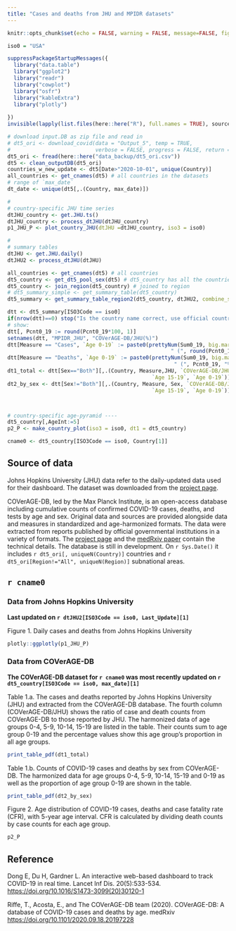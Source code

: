```yaml
---
title: "Cases and deaths from JHU and MPIDR datasets"
---
```


```r
knitr::opts_chunk$set(echo = FALSE, warning = FALSE, message=FALSE, fig.width=8, fig.height=6)
```

```r
iso0 = "USA"

suppressPackageStartupMessages({
  library("data.table")
  library("ggplot2")
  library("readr")
  library("cowplot")
  library("osfr")
  library("kableExtra")
  library("plotly")
  
})
invisible(lapply(list.files(here::here("R"), full.names = TRUE), source))

# download input.DB as zip file and read in 
# dt5_ori <- download_covid(data = "Output_5", temp = TRUE,
#                           verbose = FALSE, progress = FALSE, return = "data.table")
dt5_ori <- fread(here::here("data_backup/dt5_ori.csv"))
dt5 <- clean_outputDB(dt5_ori)
countries_w_new_update <- dt5[Date>"2020-10-01", unique(Country)]
all_countries <- get_cnames(dt5) # all countries in the datasets
# range of `max_date`
dt_date <- unique(dt5[,.(Country, max_date)])

# 
# country-specific JHU time series
dtJHU_country <- get.JHU.ts()
dtJHU_country <- process_dtJHU(dtJHU_country)
p1_JHU_P <- plot_country_JHU(dtJHU =dtJHU_country, iso3 = iso0)

#
# summary tables 
dtJHU <- get.JHU.daily()
dtJHU2 <- process_dtJHU(dtJHU)

all_countries <- get_cnames(dt5) # all countries
dt5_country <- get_dt5_pool_sex(dt5) # dt5_country has all the countries, pooled sex into total and remove NA value
dt5_country <- join_region(dt5_country) # joined to region 
# dt5_summary_simple <- get_summary_table(dt5_country)
dt5_summary <- get_summary_table_region2(dt5_country, dtJHU2, combine_sex = FALSE)

dtt <- dt5_summary[ISO3Code == iso0]
if(nrow(dtt)==0) stop("Is the country name correct, use official country name.")
# show: 
dtt[, Pcnt0_19 := round(Pcnt0_19*100, 1)]
setnames(dtt, "MPIDR_JHU", "COVerAGE-DB/JHU(%)")
dtt[Measure == "Cases", `Age 0-19` := paste0(prettyNum(Sum0_19, big.mark = ","),
                                                    " (", round(Pcnt0_19), "%)")] # round to .
dtt[Measure == "Deaths", `Age 0-19` := paste0(prettyNum(Sum0_19, big.mark = ","),
                                                     " (", Pcnt0_19, "%)")]
dt1_total <- dtt[Sex=="Both"][,.(Country, Measure,JHU, `COVerAGE-DB/JHU(%)`, `Age 0-4`, `Age 5-9`, `Age 10-14`,
                                              `Age 15-19`, `Age 0-19`)]
dt2_by_sex <- dtt[Sex!="Both"][,.(Country, Measure, Sex, `COVerAGE-DB/JHU(%)`, `Age 0-4`, `Age 5-9`, `Age 10-14`,
                                              `Age 15-19`, `Age 0-19`)]



# country-specific age-pyramid ---- 
dt5_country[,AgeInt:=5]
p2_P <- make_country_plot(iso3 = iso0, dt1 = dt5_country)

cname0 <- dt5_country[ISO3Code == iso0, Country[1]]
```

## Source of data

Johns Hopkins University (JHU) data refer to the daily-updated data used for their dashboard. The dataset was downloaded from the [project page](https://github.com/CSSEGISandData/COVID-19).

COVerAGE-DB, led by the Max Planck Institute, is an open-access database including cumulative counts of confirmed COVID-19 cases, deaths, and tests by age and sex. Original data and sources are provided alongside data and measures in standardized and age-harmonized formats. The data were extracted from reports published by official governmental institutions in a variety of formats. The [project page](https://github.com/timriffe/covid_age) and the [medRxiv paper](https://www.medrxiv.org/content/10.1101/2020.09.18.20197228v2) contain the technical details. The database is still in development. On `r Sys.Date()` it includes `r dt5_ori[, uniqueN(Country)]` countries and `r dt5_ori[Region!="All", uniqueN(Region)]` subnational areas.

## `r cname0`

### Data from Johns Hopkins University

**Last updated on `r dtJHU2[ISO3Code == iso0, Last_Update][1]`**

Figure 1. Daily cases and deaths from Johns Hopkins University

```r
plotly::ggplotly(p1_JHU_P)
```

### Data from COVerAGE-DB

**The COVerAGE-DB dataset for `r cname0` was most recently updated on `r dt5_country[ISO3Code == iso0, max_date][1]`**

Table 1.a. The cases and deaths reported by Johns Hopkins University (JHU) and extracted from the COVerAGE-DB database. The fourth column (COVerAGE-DB/JHU) shows the ratio of case and death counts from COVerAGE-DB to those reported by JHU. The harmonized data of age groups 0-4, 5-9, 10-14, 15-19 are listed in the table. Their counts sum to age group 0-19 and the percentage values show this age group's proportion in all age groups.

```r
print_table_pdf(dt1_total)
```

Table 1.b. Counts of COVID-19 cases and deaths by sex from COVerAGE-DB. The harmonized data for age groups 0-4, 5-9, 10-14, 15-19 and 0-19 as well as the proportion of age group 0-19 are shown in the table.

```r
print_table_pdf(dt2_by_sex)
```

Figure 2. Age distribution of COVID-19 cases, deaths and case fatality rate (CFR), with 5-year age interval. CFR is calculated by dividing death counts by case counts for each age group.

```r
p2_P
```

## Reference

Dong E, Du H, Gardner L. An interactive web-based dashboard to track COVID-19 in real time. Lancet Inf Dis. 20(5):533-534. [https://doi.org/10.1016/S1473-3099(20)30120-1](https://doi.org/10.1016/S1473-3099(20)30120-1){.uri}

Riffe, T., Acosta, E., and The COVerAGE-DB team (2020). COVerAGE-DB: A database of COVID-19 cases and deaths by age. medRxiv <https://doi.org/10.1101/2020.09.18.20197228>
